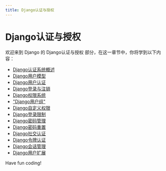 ```yaml
---
title: Django认证与授权
---
```


# Django认证与授权

欢迎来到 Django 的 Django认证与授权 部分，在这一章节中，你将学到以下内容：

- [Django认证系统概述](./0-overview-of-the-django-authentication-system.mdx)
- [Django用户模型](./1-django-user-model.mdx)
- [Django用户认证](./2-django-user-authentication.mdx)
- [Django登录与注销](./3-django-login-logout.mdx)
- [Django权限系统](./4-django-permission-system.mdx)
- ["Django用户组"](./5-django-user-group.mdx)
- [Django自定义权限](./6-django-custom-permissions.mdx)
- [Django登录限制](./7-django-login-restrictions.mdx)
- [Django密码管理](./8-django-password-management.mdx)
- [Django密码重置](./9-django-password-reset.mdx)
- [Django社交认证](./10-django-social-authentication.mdx)
- [Django令牌认证](./11-django-token-authentication.mdx)
- [Django会话管理](./12-django-session-management.mdx)
- [Django用户扩展](./13-django-user-extension.mdx)

Have fun coding!